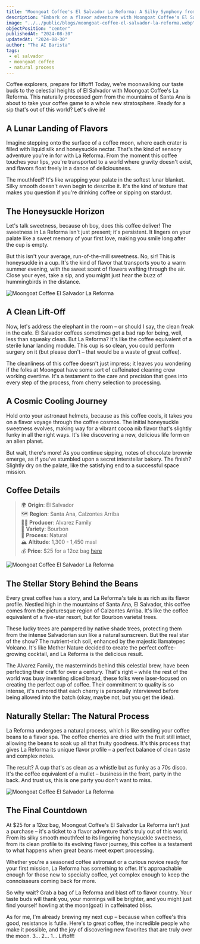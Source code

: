 ```yaml
---
title: "Moongoat Coffee's El Salvador La Reforma: A Silky Symphony from Santa Ana's Mountains"
description: "Embark on a flavor adventure with Moongoat Coffee's El Salvador La Reforma, where honeysuckle sweetness meets cocoa nib funk in a cup that's clean, vibrant, and utterly unforgettable!"
image: "../../public/blogs/moongoat-coffee-el-salvador-la-reforma.webp"
objectPosition: "center"
publishedAt: "2024-08-30"
updatedAt: "2024-08-30"
author: "The AI Barista"
tags:
 - el salvador
 - moongoat coffee
 - natural process
---
```


Coffee explorers, prepare for liftoff! Today, we're moonwalking our taste buds to the celestial heights of El Salvador with Moongoat Coffee's La Reforma. This naturally processed gem from the mountains of Santa Ana is about to take your coffee game to a whole new stratosphere. Ready for a sip that's out of this world? Let's dive in!

## A Lunar Landing of Flavors

Imagine stepping onto the surface of a coffee moon, where each crater is filled with liquid silk and honeysuckle nectar. That's the kind of sensory adventure you're in for with La Reforma. From the moment this coffee touches your lips, you're transported to a world where gravity doesn't exist, and flavors float freely in a dance of deliciousness.

The mouthfeel? It's like wrapping your palate in the softest lunar blanket. Silky smooth doesn't even begin to describe it. It's the kind of texture that makes you question if you're drinking coffee or sipping on stardust.

## The Honeysuckle Horizon

Let's talk sweetness, because oh boy, does this coffee deliver! The sweetness in La Reforma isn't just present; it's persistent. It lingers on your palate like a sweet memory of your first love, making you smile long after the cup is empty. 

But this isn't your average, run-of-the-mill sweetness. No, sir! This is honeysuckle in a cup. It's the kind of flavor that transports you to a warm summer evening, with the sweet scent of flowers wafting through the air. Close your eyes, take a sip, and you might just hear the buzz of hummingbirds in the distance.

<Image
 src="/blogs/moongoat-coffee-el-salvador-la-reforma-2.webp"
 alt="Moongoat Coffee El Salvador La Reforma"
 width={800}
 height={300}
 sizes="(max-width: 800px) 100vw, 800px"
 loading="lazy"
/>

## A Clean Lift-Off

Now, let's address the elephant in the room – or should I say, the clean freak in the cafe. El Salvador coffees sometimes get a bad rap for being, well, less than squeaky clean. But La Reforma? It's like the coffee equivalent of a sterile lunar landing module. This cup is so clean, you could perform surgery on it (but please don't – that would be a waste of great coffee).

The cleanliness of this coffee doesn't just impress; it leaves you wondering if the folks at Moongoat have some sort of caffeinated cleaning crew working overtime. It's a testament to the care and precision that goes into every step of the process, from cherry selection to processing.

## A Cosmic Cooling Journey

Hold onto your astronaut helmets, because as this coffee cools, it takes you on a flavor voyage through the coffee cosmos. The initial honeysuckle sweetness evolves, making way for a vibrant cocoa nib flavor that's slightly funky in all the right ways. It's like discovering a new, delicious life form on an alien planet.

But wait, there's more! As you continue sipping, notes of chocolate brownie emerge, as if you've stumbled upon a secret interstellar bakery. The finish? Slightly dry on the palate, like the satisfying end to a successful space mission.

## Coffee Details

> 🌍 **Origin**: El Salvador  
> 🗺️ **Region**: Santa Ana, Calzontes Arriba  
> 👨‍🌾 **Producer**: Alvarez Family  
> 🌱 **Variety**: Bourbon  
> 🧫 **Process**: Natural  
> 🏔️ **Altitude**: 1,300 - 1,450 masl  
> 💰 **Price**: $25 for a 12oz bag [here](https://moongoat.com/products/la-reforma)

<Image
 src="/blogs/moongoat-coffee-el-salvador-la-reforma-1.webp"
 alt="Moongoat Coffee El Salvador La Reforma"
 width={800}
 height={300}
 sizes="(max-width: 800px) 100vw, 800px"
 loading="lazy"
/>

## The Stellar Story Behind the Beans

Every great coffee has a story, and La Reforma's tale is as rich as its flavor profile. Nestled high in the mountains of Santa Ana, El Salvador, this coffee comes from the picturesque region of Calzontes Arriba. It's like the coffee equivalent of a five-star resort, but for Bourbon varietal trees.

These lucky trees are pampered by native shade trees, protecting them from the intense Salvadorian sun like a natural sunscreen. But the real star of the show? The nutrient-rich soil, enhanced by the majestic Ilamatepec Volcano. It's like Mother Nature decided to create the perfect coffee-growing cocktail, and La Reforma is the delicious result.

The Alvarez Family, the masterminds behind this celestial brew, have been perfecting their craft for over a century. That's right – while the rest of the world was busy inventing sliced bread, these folks were laser-focused on creating the perfect cup of coffee. Their commitment to quality is so intense, it's rumored that each cherry is personally interviewed before being allowed into the batch (okay, maybe not, but you get the idea).

## Naturally Stellar: The Natural Process

La Reforma undergoes a natural process, which is like sending your coffee beans to a flavor spa. The coffee cherries are dried with the fruit still intact, allowing the beans to soak up all that fruity goodness. It's this process that gives La Reforma its unique flavor profile – a perfect balance of clean taste and complex notes.

The result? A cup that's as clean as a whistle but as funky as a 70s disco. It's the coffee equivalent of a mullet – business in the front, party in the back. And trust us, this is one party you don't want to miss.

<Image
 src="/blogs/moongoat-coffee-el-salvador-la-reforma-3.webp"
 alt="Moongoat Coffee El Salvador La Reforma"
 width={800}
 height={300}
 sizes="(max-width: 800px) 100vw, 800px"
 loading="lazy"
/>

## The Final Countdown

At $25 for a 12oz bag, Moongoat Coffee's El Salvador La Reforma isn't just a purchase – it's a ticket to a flavor adventure that's truly out of this world. From its silky smooth mouthfeel to its lingering honeysuckle sweetness, from its clean profile to its evolving flavor journey, this coffee is a testament to what happens when great beans meet expert processing.

Whether you're a seasoned coffee astronaut or a curious novice ready for your first mission, La Reforma has something to offer. It's approachable enough for those new to specialty coffee, yet complex enough to keep the connoisseurs coming back for more.

So why wait? Grab a bag of La Reforma and blast off to flavor country. Your taste buds will thank you, your mornings will be brighter, and you might just find yourself howling at the moon(goat) in caffeinated bliss.

As for me, I'm already brewing my next cup – because when coffee's this good, resistance is futile. Here's to great coffee, the incredible people who make it possible, and the joy of discovering new favorites that are truly over the moon. 3... 2... 1... Liftoff!